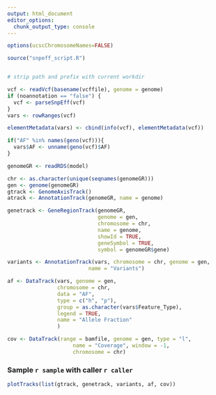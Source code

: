```yaml
---
output: html_document
editor_options:
  chunk_output_type: console
---
```



```r
options(ucscChromosomeNames=FALSE)

source("snpeff_script.R")


# strip path and prefix with current workdir

vcf <- readVcf(basename(vcffile), genome = genome)
if (noannotation == "false") {
  vcf <- parseSnpEff(vcf)
}
vars <- rowRanges(vcf)

elementMetadata(vars) <- cbind(info(vcf), elementMetadata(vcf))

if("AF" %in% names(geno(vcf))){
  vars$AF <- unname(geno(vcf)$AF)
}

genomeGR <- readRDS(model)

chr <- as.character(unique(seqnames(genomeGR)))
gen <- genome(genomeGR)
gtrack <- GenomeAxisTrack()
atrack <- AnnotationTrack(genomeGR, name = genome)

genetrack <- GeneRegionTrack(genomeGR,
                             genome = gen,
                             chromosome = chr,
                             name = genome,
                             showId = TRUE,
                             geneSymbol = TRUE,
                             symbol = genomeGR$gene)

variants <- AnnotationTrack(vars, chromosome = chr, genome = gen,
                          name = "Variants")

af <- DataTrack(vars, genome = gen,
                chromosome = chr,
                data = "AF",
                type = c("h", "p"),
                group = as.character(vars$Feature_Type),
                legend = TRUE,
                name = "Allele Fraction"
                )

cov <- DataTrack(range = bamfile, genome = gen, type = "l",
                     name = "Coverage", window = -1,
                     chromosome = chr)
```



### Sample `r sample` with caller `r caller`

```r
plotTracks(list(gtrack, genetrack, variants, af, cov))
```
